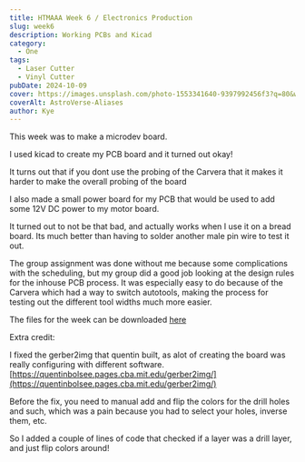 ```yaml
---
title: HTMAAA Week 6 / Electronics Production
slug: week6
description: Working PCBs and Kicad
category:
  - One
tags:
  - Laser Cutter
  - Vinyl Cutter
pubDate: 2024-10-09
cover: https://images.unsplash.com/photo-1553341640-9397992456f3?q=80&w=1960&h=1102&auto=format&fit=crop&ixlib=rb-4.0.3&ixid=M3wxMjA3fDB8MHxwaG90by1wYWdlfHx8fGVufDB8fHx8fA%3D%3D
coverAlt: AstroVerse-Aliases
author: Kye
---
```




This week was to make a microdev board.

I used kicad to create my PCB board and it turned out okay!

<OptimizedCover src={solder} alt="solder"  />

It turns out that if you dont use the probing of the Carvera that it makes it harder to make the overall probing of the board
<OptimizedCover src={noprobe} alt="noprobe"  />


I also made a small power board for my PCB that would be used to add some 12V DC power to my motor board.

<OptimizedCover src={power} alt="board_sch"  />


It turned out to not be that bad, and actually works when I use it on a bread board.
Its much better than having to solder another male pin wire to test it out.

<OptimizedCover src={power_pcb} alt="board_sch"  />



The group assignment was done without me because some complications with the scheduling, but my group did a good job looking at the design rules for the inhouse PCB process. It was especially easy to do because of the Carvera which had a way to switch autotools, making the process for testing out the different tool widths much more easier.

<OptimizedCover src={group1} alt="board_sch"  />
<OptimizedCover src={group2} alt="board_sch"  />
<OptimizedCover src={group3} alt="board_sch"  />

The files for the week can be downloaded <a href="/week6/dev_board.zip" download>here</a>



Extra credit:


I fixed the gerber2img that quentin built, as alot of creating the board was really configuring with different software. 
[https://quentinbolsee.pages.cba.mit.edu/gerber2img/](https://quentinbolsee.pages.cba.mit.edu/gerber2img/)

Before the fix, you need to manual add and flip the colors for the drill holes and such, which was a pain because you had to select your holes, inverse them, etc.

So I added a couple of lines of code that checked if a layer was a drill layer, and just flip colors around!

<OptimizedCover src={merge} alt="merge"  />


